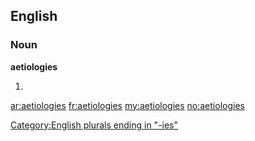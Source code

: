 ==English==

===Noun===
'''aetiologies'''

# {{plural of|[[aetiology]]}}

[[Category:English plurals ending in "-ies"]]

[[ar:aetiologies]]
[[fr:aetiologies]]
[[my:aetiologies]]
[[no:aetiologies]]